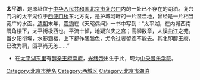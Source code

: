 {{not|太平湖 (新街口)}}{{Unreferenced|time=2021-9-23}}

'''太平湖'''，是原址位于[[中华人民共和国|中华人民共和国]][[北京市|北京市]][[复兴门_(北京)|复兴门]]内的一处已不存在的湖泊。复兴门内的太平湖位于[[西便门桥|西便门桥]]东北方向，是护城河畔的一片湿洼地，曾经是一片相当宽广的水面。[[清朝|清朝]]末年，[[震钧|震钧]]在《天咫偶闻》一书中写到：“太平湖，在内城西南隅角楼下，太平街极西也。平流十倾，地疑兴庆之宫；高柳数章，人误曲江之苑。当夕阳衔堞，水影涵楼，上下都作胭脂色，尤令过者留连不能去。其北即醇王府，已改为祠，园亭尚无恙……” 
*在[[太平湖东里|太平湖东里]]有[[醇亲王府南府|醇亲王府南府]]，[[光绪帝|光绪帝]]出生于此，现为[[中央音乐学院|中央音乐学院]]。
{{北京小作品}}
[[Category:北京市地名|Category:北京市地名]]
[[Category:西城区|Category:西城区]]
[[Category:北京市湖泊|Category:北京市湖泊]]